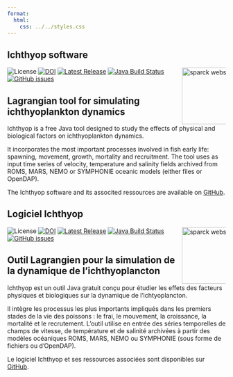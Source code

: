 ```yaml
---
format:
  html:
    css: ../../styles.css
---
```


::: {.content-visible when-profile="english"}

# Ichthyop software

<a href="ichthyop.org" rel="nofollow" target="_blank">
<img src="https://raw.githubusercontent.com/ichthyop/ichthyop-logos/refs/heads/master/logo_ichthyop%2Bsimple_cmyk_vector_Edited.svg" align="right" height="130" alt="sparck website" style="max-width: 20%;">
</a>

![License](https://img.shields.io/github/license/ichthyop/ichthyop)
[![DOI](https://zenodo.org/badge/286681664.svg)](https://zenodo.org/badge/latestdoi/286681664)
[![Latest Release](https://img.shields.io/github/release/ichthyop/ichthyop.svg)](https://github.com/ichthyop/ichthyop/releases)
[![Java Build Status](https://github.com/ichthyop/ichthyop/workflows/java-build/badge.svg)](https://github.com/ichthyop/ichthyop/actions)
[![GitHub issues](https://img.shields.io/github/issues/ichthyop/ichthyop.svg)](https://github.com/ichthyop/ichthyop/issues)

## Lagrangian tool for simulating ichthyoplankton dynamics

Ichthyop is a free Java tool designed to study the effects of physical and biological factors on ichthyoplankton dynamics.

It incorporates the most important processes involved in fish early life: spawning, movement, growth, mortality and recruitment. The tool uses as input time series of velocity, temperature and salinity fields archived from ROMS, MARS, NEMO or SYMPHONIE oceanic models (either files or OpenDAP).

The Ichthyop software and its associted ressources are  available on [GitHub](https://github.com/ichthyop/).

:::

::: {.content-visible when-profile="french"}

# Logiciel Ichthyop

<a href="ichthyop.org" rel="nofollow" target="_blank">
<img src="https://raw.githubusercontent.com/ichthyop/ichthyop-logos/refs/heads/master/logo_ichthyop%2Bsimple_cmyk_vector_Edited.svg" align="right" height="130" alt="sparck website" style="max-width: 20%;">
</a>

![License](https://img.shields.io/github/license/ichthyop/ichthyop)
[![DOI](https://zenodo.org/badge/286681664.svg)](https://zenodo.org/badge/latestdoi/286681664)
[![Latest Release](https://img.shields.io/github/release/ichthyop/ichthyop.svg)](https://github.com/ichthyop/ichthyop/releases)
[![Java Build Status](https://github.com/ichthyop/ichthyop/workflows/java-build/badge.svg)](https://github.com/ichthyop/ichthyop/actions)
[![GitHub issues](https://img.shields.io/github/issues/ichthyop/ichthyop.svg)](https://github.com/ichthyop/ichthyop/issues)

## Outil Lagrangien pour la simulation de la dynamique de l'ichthyoplancton

Ichthyop est un outil Java gratuit conçu pour étudier les effets des facteurs physiques et biologiques sur la dynamique de l'ichtyoplancton.

Il intègre les processus les plus importants impliqués dans les premiers stades de la vie des poissons : le frai, le mouvement, la croissance, la mortalité et le recrutement. L'outil utilise en entrée des séries temporelles de champs de vitesse, de température et de salinité archivées à partir des modèles océaniques ROMS, MARS, NEMO ou SYMPHONIE (sous forme de fichiers ou d'OpenDAP).

Le logiciel Ichthyop et ses ressources associées sont disponibles sur [GitHub](https://github.com/ichthyop/).

:::